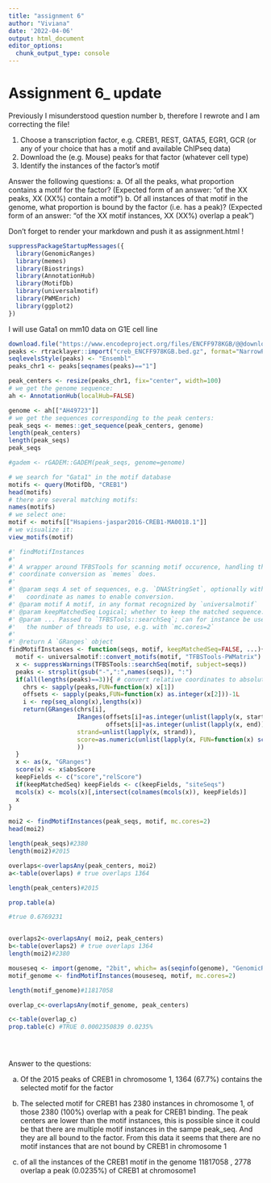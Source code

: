 ```yaml
---
title: "assignment 6"
author: "Viviana"
date: '2022-04-06'
output: html_document
editor_options: 
  chunk_output_type: console
---
```



# Assignment 6_ update 

Previously I misunderstood question number b, therefore I rewrote and I am correcting the file! 

1. Choose a transcription factor, e.g. CREB1, REST, GATA5, EGR1, GCR (or any of your choice that has a motif and available ChIPseq data)
2. Download the (e.g. Mouse) peaks for that factor (whatever cell type)
3. Identify the instances of the factor’s motif

Answer the following questions:
a. Of all the peaks, what proportion contains a motif for the factor? (Expected form of an answer: "of the XX peaks, XX (XX%) contain a motif")
b. Of all instances of that motif in the genome, what proportion is bound by the factor (i.e. has a peak)? (Expected form of an answer: "of the XX motif instances, XX (XX%) overlap a peak")

Don't forget to render your markdown and push it as assignment.html !

```r
suppressPackageStartupMessages({
  library(GenomicRanges)
  library(memes)
  library(Biostrings)
  library(AnnotationHub)
  library(MotifDb)
  library(universalmotif)
  library(PWMEnrich)
  library(ggplot2)
})
```

I will use Gata1 on mm10 data on G1E cell line  

```r
download.file("https://www.encodeproject.org/files/ENCFF978KGB/@@download/ENCFF978KGB.bed.gz", "creb_ENCFF978KGB.bed.gz")
peaks <- rtracklayer::import("creb_ENCFF978KGB.bed.gz", format="NarrowPeak")
seqlevelsStyle(peaks) <- "Ensembl"
peaks_chr1 <- peaks[seqnames(peaks)=="1"]

```




```r

peak_centers <- resize(peaks_chr1, fix="center", width=100)
# we get the genome sequence:
ah <- AnnotationHub(localHub=FALSE)

genome <- ah[["AH49723"]]
# we get the sequences corresponding to the peak centers:
peak_seqs <- memes::get_sequence(peak_centers, genome)
length(peak_centers)
length(peak_seqs)
peak_seqs

```





```r

#gadem <- rGADEM::GADEM(peak_seqs, genome=genome)

# we search for "Gata1" in the motif database
motifs <- query(MotifDb, "CREB1")
head(motifs)
# there are several matching motifs:
names(motifs)
# we select one:
motif <- motifs[["Hsapiens-jaspar2016-CREB1-MA0018.1"]]
# we visualize it:
view_motifs(motif)


```




```r
#' findMotifInstances
#'
#' A wrapper around TFBSTools for scanning motif occurence, handling the 
#' coordinate conversion as `memes` does.
#' 
#' @param seqs A set of sequences, e.g. `DNAStringSet`, optionally with 
#'   coordinate as names to enable conversion.
#' @param motif A motif, in any format recognized by `universalmotif`
#' @param keepMatchedSeq Logical; whether to keep the matched sequence.
#' @param ... Passed to `TFBSTools::searchSeq`; can for instance be used to set
#'   the number of threads to use, e.g. with `mc.cores=2`
#'
#' @return A `GRanges` object
findMotifInstances <- function(seqs, motif, keepMatchedSeq=FALSE, ...){
  motif <- universalmotif::convert_motifs(motif, "TFBSTools-PWMatrix")
  x <- suppressWarnings(TFBSTools::searchSeq(motif, subject=seqs))
  peaks <- strsplit(gsub("-",":",names(seqs)), ":")
  if(all(lengths(peaks)==3)){ # convert relative coordinates to absolute
    chrs <- sapply(peaks,FUN=function(x) x[1])
    offsets <- sapply(peaks,FUN=function(x) as.integer(x[2]))-1L
    i <- rep(seq_along(x),lengths(x))
    return(GRanges(chrs[i], 
                   IRanges(offsets[i]+as.integer(unlist(lapply(x, start))),
                           offsets[i]+as.integer(unlist(lapply(x, end)))),
                   strand=unlist(lapply(x, strand)),
                   score=as.numeric(unlist(lapply(x, FUN=function(x) score(x))))
                   ))
  }
  x <- as(x, "GRanges")
  score(x) <- x$absScore
  keepFields <- c("score","relScore")
  if(keepMatchedSeq) keepFields <- c(keepFields, "siteSeqs")
  mcols(x) <- mcols(x)[,intersect(colnames(mcols(x)), keepFields)]
  x
}
```



```r
moi2 <- findMotifInstances(peak_seqs, motif, mc.cores=2)
head(moi2)

length(peak_seqs)#2380
length(moi2)#2015
```




```r

overlaps<-overlapsAny(peak_centers, moi2)
a<-table(overlaps) # true overlaps 1364 

length(peak_centers)#2015

prop.table(a)

#true 0.6769231 


overlaps2<-overlapsAny( moi2, peak_centers)
b<-table(overlaps2) # true overlaps 1364 
length(moi2)#2380

mouseseq <- import(genome, "2bit", which= as(seqinfo(genome), "GenomicRanges"))
motif_genome <- findMotifInstances(mouseseq, motif, mc.cores=2)

length(motif_genome)#11817058 

overlap_c<-overlapsAny(motif_genome, peak_centers)

c<-table(overlap_c)
prop.table(c) #TRUE 0.0002350839 0.0235%





```



Answer to the questions:

a. Of the 2015 peaks of CREB1 in chromosome 1, 1364 (67.7%) contains the selected motif for the factor 

b. The selected motif for CREB1 has 2380 instances in chromosome 1, of those 2380 (100%) overlap with a peak for CREB1 binding. The peak centers are lower than the motif instances, this is possible since it could be that there are multiple motif instances in the sampe peak_seq. And they are all bound to the factor. From this data it seems that there are no motif instances that are not bound by CREB1 in chromosome 1 

c. of all the instances of the CREB1 motif in the genome 11817058 , 2778 overlap a peak (0.0235%) of CREB1 at chromosome1 

